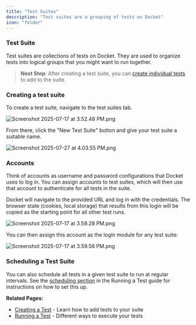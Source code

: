 ```yaml
---
title: "Test Suites"
description: "Test suites are a grouping of tests on Docket"
icon: "folder"
---
```


### Test Suite

Test suites are collections of tests on Docket. They are used to organize tests into logical groups that you might want to run together.

> **Next Step**: After creating a test suite, you can [create individual tests](/essentials/test-creation) to add to the suite.

### Creating a test suite

To create a test suite, navigate to the test suites tab.

![Screenshot 2025-07-17 at 3.52.48 PM.png](/images/Screenshot2025-07-17at3.52.48PM.png)

From there, click the "New Test Suite" button and give your test suite a suitable name.

![Screenshot 2025-07-27 at 4.03.55 PM.png](/images/Screenshot_2025-07-27_at_4.03.55_PM.png)

### Accounts

Think of accounts as username and password configurations that Docket uses to log in. You can assign accounts to test suites, which will then use that account to authenticate for all tests in the suite. 

Docket will navigate to the provided URL and log in with the credentials. The browser state (cookies, local storage) that results from this login will be copied as the starting point for all other test runs.

![Screenshot 2025-07-17 at 3.59.28 PM.png](/images/Screenshot_2025-07-27_at_4.16.56_PM.png)

You can then assign this account as the login module for any test suite:

![Screenshot 2025-07-17 at 3.59.56 PM.png](/images/Screenshot2025-07-17at3.59.56PM.png)

### Scheduling a Test Suite

You can also schedule all tests in a given test suite to run at regular intervals. See the [scheduling section](/essentials/running-test#scheduling-a-run) in the Running a Test guide for instructions on how to set this up.

**Related Pages:**
- [Creating a Test](/essentials/test-creation) - Learn how to add tests to your suite
- [Running a Test](/essentials/running-test) - Different ways to execute your tests
